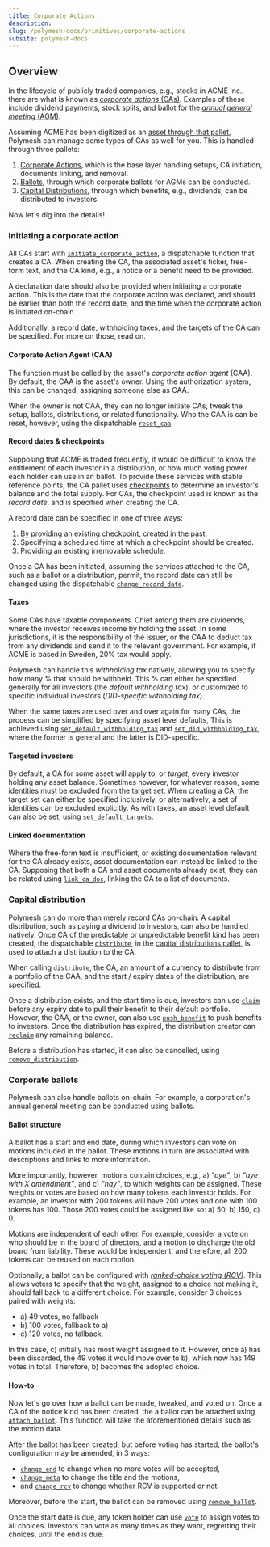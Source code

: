 ```yaml
---
title: Corporate Actions
description:
slug: /polymesh-docs/primitives/corporate-actions
subsite: polymesh-docs
---
```


## Overview

[CA]: https://en.wikipedia.org/wiki/Corporate_action
[AGM]: https://en.wikipedia.org/wiki/Annual_general_meeting
[asset]: https://github.com/PolymathNetwork/polymesh-docs/blob/master/Polymesh/docs/assets.md
[pallet_ca]:  https://docs.polymesh.live/pallet_corporate_actions/index.html
[pallet_ballot]: https://docs.polymesh.live/pallet_corporate_actions/ballot/index.html
[pallet_dist]: https://docs.polymesh.live/pallet_corporate_actions/distribution/index.html
[checkpoints]: https://github.com/PolymathNetwork/polymesh-docs/blob/master/Polymesh/docs/assets.md#checkpoints
[`initiate_corporate_action`]: https://docs.polymesh.live/pallet_corporate_actions/enum.Call.html#variant.initiate_corporate_action
[`reset_caa`]: https://docs.polymesh.live/pallet_corporate_actions/enum.Call.html#variant.remove_ca
[`change_record_date`]: https://docs.polymesh.live/pallet_corporate_actions/enum.Call.html#variant.change_record_date
[`set_default_withholding_tax`]: https://docs.polymesh.live/pallet_corporate_actions/enum.Call.html#variant.set_default_withholding_tax
[`set_did_withholding_tax`]: https://docs.polymesh.live/pallet_corporate_actions/enum.Call.html#variant.set_did_withholding_tax
[`set_default_targets`]: https://docs.polymesh.live/pallet_corporate_actions/enum.Call.html#variant.set_default_targets
[`link_ca_doc`]: https://docs.polymesh.live/pallet_corporate_actions/enum.Call.html#variant.link_ca_doc
[`distribute`]: https://docs.polymesh.live/pallet_corporate_actions/distribution/enum.Call.html#variant.distribute
[`claim`]: https://docs.polymesh.live/pallet_corporate_actions/distribution/enum.Call.html#variant.claim
[`push_benefit`]: https://docs.polymesh.live/pallet_corporate_actions/distribution/enum.Call.html#variant.push_benefit
[`reclaim`]:
https://docs.polymesh.live/pallet_corporate_actions/distribution/enum.Call.html#variant.reclaim
[`remove_distribution`]:
https://docs.polymesh.live/pallet_corporate_actions/distribution/enum.Call.html#variant.remove_distribution
[`attach_ballot`]: https://docs.polymesh.live/pallet_corporate_actions/ballot/enum.Call.html#variant.attach_ballot
[RCV]: https://en.wikipedia.org/wiki/Ranked_voting
[`change_end`]: https://docs.polymesh.live/pallet_corporate_actions/ballot/enum.Call.html#variant.change_end
[`change_meta`]: https://docs.polymesh.live/pallet_corporate_actions/ballot/enum.Call.html#variant.change_meta
[`change_rcv`]: https://docs.polymesh.live/pallet_corporate_actions/ballot/enum.Call.html#variant.change_rcv
[`remove_ballot`]: https://docs.polymesh.live/pallet_corporate_actions/ballot/enum.Call.html#variant.remove_ballot
[`vote`]: https://docs.polymesh.live/pallet_corporate_actions/ballot/enum.Call.html#variant.vote

In the lifecycle of publicly traded companies, e.g., stocks in ACME Inc.,
there are what is known as [*corporate actions* (CAs)][CA].
Examples of these include dividend payments, stock splits,
and ballot for the [*annual general meeting* (AGM)][AGM].

Assuming ACME has been digitized as an [asset through that pallet][asset],
Polymesh can manage some types of CAs as well for you.
This is handled through three pallets:

1. [Corporate Actions][pallet_ca], which is the base layer handling setups, CA initiation, documents linking, and removal.
2. [Ballots][pallet_ballot], through which corporate ballots for AGMs can be conducted.
3. [Capital Distributions][pallet_dist], through which benefits,
   e.g., dividends, can be distributed to investors.

Now let's dig into the details!

### Initiating a corporate action

All CAs start with [`initiate_corporate_action`],
a dispatchable function that creates a CA.
When creating the CA, the associated asset's ticker, free-form text,
and the CA kind, e.g., a notice or a benefit need to be provided.

A declaration date should also be provided when initiating a corporate action. This is the date that the corporate action was declared, and should be earlier than both the record date, and the time when the corporate action is initiated on-chain.

Additionally, a record date, withholding taxes,
and the targets of the CA can be specified.
For more on those, read on.

#### Corporate Action Agent (CAA)

The function must be called by the asset's *corporate action agent* (CAA).
By default, the CAA is the asset's owner.
Using the authorization system, this can be changed, assigning someone else as CAA.

When the owner is not CAA, they can no longer initiate CAs,
tweak the setup, ballots, distributions, or related functionality.
Who the CAA is can be reset, however, using the dispatchable [`reset_caa`].

#### Record dates & checkpoints

Supposing that ACME is traded frequently,
it would be difficult to know the entitlement of each investor in a distribution,
or how much voting power each holder can use in an ballot.
To provide these services with stable reference points,
the CA pallet uses [checkpoints] to determine an investor's balance and the total supply.
For CAs, the checkpoint used is known as the *record date*,
and is specified when creating the CA.

A record date can be specified in one of three ways:
1. By providing an existing checkpoint, created in the past.
2. Specifying a scheduled time at which a checkpoint should be created.
3. Providing an existing irremovable schedule.

Once a CA has been initiated,
assuming the services attached to the CA, such as a ballot or a distribution, permit,
the record date can still be changed using the dispatchable [`change_record_date`].

#### Taxes

Some CAs have taxable components.
Chief among them are dividends, where the investor receives income by holding the asset.
In some jurisdictions, it is the responsibility of the issuer,
or the CAA to deduct tax from any dividends and send it to the relevant government.
For example, if ACME is based in Sweden, 20% tax would apply.

Polymesh can handle this *withholding tax* natively,
allowing you to specify how many % that should be withheld.
This % can either be specified generally for all investors
(the *default withholding tax*),
or customized to specific individual investors (*DID-specific withholding tax*).

When the same taxes are used over and over again for many CAs,
the process can be simplified by specifying asset level defaults,
This is achieved using [`set_default_withholding_tax`] and [`set_did_withholding_tax`],
where the former is general and the latter is DID-specific.

#### Targeted investors

By default, a CA for some asset will apply to,
or *target*, every investor holding any asset balance.
Sometimes however, for whatever reason, some identities must be excluded from the target set.
When creating a CA, the target set can either be specified inclusively,
or alternatively, a set of identities can be excluded explicitly.
As with taxes, an asset level default can also be set, using [`set_default_targets`].

#### Linked documentation

Where the free-form text is insufficient,
or existing documentation relevant for the CA already exists,
asset documentation can instead be linked to the CA.
Supposing that both a CA and asset documents already exist,
they can be related using [`link_ca_doc`], linking the CA to a list of documents.

### Capital distribution

Polymesh can do more than merely record CAs on-chain.
A capital distribution, such as paying a dividend to investors, can also be handled natively.
Once CA of the predictable or unpredictable benefit kind has been created,
the dispatchable [`distribute`], in the [capital distributions pallet][pallet_dist],
is used to attach a distribution to the CA.

When calling `distribute`, the CA,
an amount of a currency to distribute from a portfolio of the CAA,
and the start / expiry dates of the distribution, are specified.

Once a distribution exists, and the start time is due,
investors can use [`claim`] before any expiry date to pull their benefit to their default portfolio.
However, the CAA, or the owner, can also use [`push_benefit`] to push benefits to investors.
Once the distribution has expired, the distribution creator can [`reclaim`] any remaining balance.

Before a distribution has started, it can also be cancelled, using [`remove_distribution`].

### Corporate ballots

Polymesh can also handle ballots on-chain.
For example, a corporation's annual general meeting can be conducted using ballots.

#### Ballot structure

A ballot has a start and end date,
during which investors can vote on motions included in the ballot.
These motions in turn are associated with descriptions and links to more information.

More importantly, however, motions contain choices,
e.g., a) *"aye"*, b) *"aye with X amendment"*, and c) *"nay"*, to which weights can be assigned.
These weights or votes are based on how many tokens each investor holds.
For example, an investor with 200 tokens will have 200 votes and one with 100 tokens has 100.
Those 200 votes could be assigned like so: a) 50, b) 150, c) 0.

Motions are independent of each other.
For example, consider a vote on who should be in the board of directors,
and a motion to discharge the old board from liability.
These would be independent, and therefore, all 200 tokens can be reused on each motion.

Optionally, a ballot can be configured with [*ranked-choice voting (RCV)*][RCV].
This allows voters to specify that the weight,
assigned to a choice not making it,
should fall back to a different choice.
For example, consider 3 choices paired with weights:
- a) 49 votes, no fallback
- b) 100 votes, fallback to a)
- c) 120 votes, no fallback.

In this case, c) initially has most weight assigned to it.
However, once a) has been discarded, the 49 votes it would move over to b),
which now has 149 votes in total. Therefore, b) becomes the adopted choice.

#### How-to

Now let's go over how a ballot can be made, tweaked, and voted on.
Once a CA of the notice kind has been created,
the a ballot can be attached using [`attach_ballot`].
This function will take the aforementioned details such as the motion data.

After the ballot has been created, but before voting has started,
the ballot's configuration may be amended, in 3 ways:
- [`change_end`] to change when no more votes will be accepted,
- [`change_meta`] to change the title and the motions,
- and [`change_rcv`] to change whether RCV is supported or not.

Moreover, before the start, the ballot can be removed using [`remove_ballot`].

Once the start date is due, any token holder can use [`vote`] to assign votes to all choices.
Investors can vote as many times as they want, regretting their choices, until the end is due.
